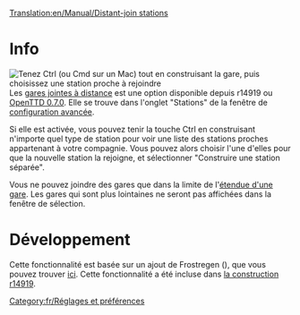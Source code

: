 [[Translation:en/Manual/Distant-join stations]]


[[Category:fr/Réglages et préférences]]
=Info=
[[File:en/distant-join.png|thumb|Tenez Ctrl (ou Cmd sur un Mac) tout en construisant la gare, puis choisissez une station proche à rejoindre]]
Les [[fr/Manual/Gares jointes à distance|gares jointes à distance]] est une option disponible depuis r14919 ou [[fr/Archive/OpenTTD/OpenTTD 0.7.0|OpenTTD 0.7.0]].
Elle se trouve dans l'onglet "Stations" de la fenêtre de [[fr/Archive/Manual/Settings/Options avancées|configuration avancée]].

Si elle est activée, vous pouvez tenir la touche Ctrl en construisant n'importe quel type de station pour voir une liste des stations proches appartenant à votre compagnie. Vous pouvez alors choisir l'une d'elles pour que la nouvelle station la rejoigne, et sélectionner "Construire une station séparée".

Vous ne pouvez joindre des gares que dans la limite de l'[[fr/Archive/Manual/Settings/Changer l'étendue d'une gare|étendue d'une gare]]. Les gares qui sont plus lointaines ne seront pas affichées dans la fenêtre de sélection.

=Développement=
Cette fonctionnalité est basée sur un ajout de Frostregen ({{en/Flyspray|2291}}), que vous pouvez trouver [http://www.tt-forums.net/viewtopic.php?f=33&t=30960 ici]. Cette fonctionnalité a été incluse dans [http://hg.openttd.org/openttd/trunk.hg/rev/a469f573bfaa la construction r14919].